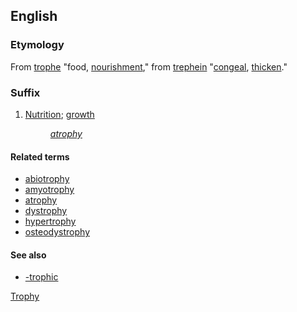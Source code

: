 ==English==
===Etymology===
From {{Gr.}} [[trophe]] "food, [[nourishment]]," from [[trephein]] "[[congeal]], [[thicken]]."

===Suffix===
# [[Nutrition]]; [[growth]]
#: ''[[atrophy]]''

====Related terms====
*[[abiotrophy]]
*[[amyotrophy]]
*[[atrophy]]
*[[dystrophy]]
*[[hypertrophy]]
*[[osteodystrophy]]

====See also====
*[[-trophic]]

[[Category:English suffixes|Trophy]]